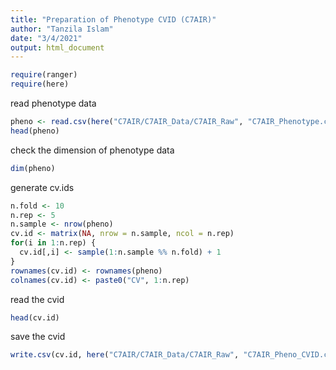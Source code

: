```yaml
---
title: "Preparation of Phenotype CVID (C7AIR)"
author: "Tanzila Islam"
date: "3/4/2021"
output: html_document
---
```


```r
require(ranger)
require(here)
```
read phenotype data
```r
pheno <- read.csv(here("C7AIR/C7AIR_Data/C7AIR_Raw", "C7AIR_Phenotype.csv"), row.names = 1)
head(pheno)
```
check the dimension of phenotype data
```r
dim(pheno)
```
generate cv.ids
```r
n.fold <- 10
n.rep <- 5
n.sample <- nrow(pheno)
cv.id <- matrix(NA, nrow = n.sample, ncol = n.rep) 
for(i in 1:n.rep) {
  cv.id[,i] <- sample(1:n.sample %% n.fold) + 1
}
rownames(cv.id) <- rownames(pheno)
colnames(cv.id) <- paste0("CV", 1:n.rep)
```
read the cvid
```r
head(cv.id)
```
save the cvid
```r
write.csv(cv.id, here("C7AIR/C7AIR_Data/C7AIR_Raw", "C7AIR_Pheno_CVID.csv"), quote = F)
```









